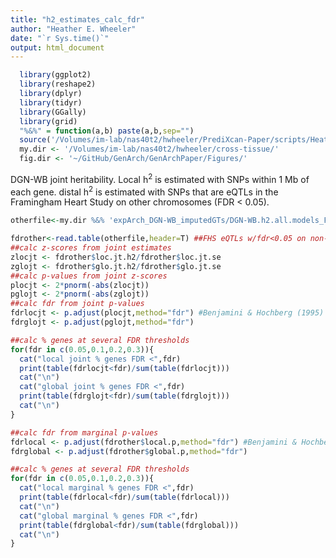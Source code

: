```yaml
---
title: "h2_estimates_calc_fdr"
author: "Heather E. Wheeler"
date: "`r Sys.time()`"
output: html_document
---
```


```r
  library(ggplot2)
  library(reshape2)
  library(dplyr)
  library(tidyr)
  library(GGally)
  library(grid)
  "%&%" = function(a,b) paste(a,b,sep="")
  source('/Volumes/im-lab/nas40t2/hwheeler/PrediXcan-Paper/scripts/Heather/make-figures/multiplot.R')
  my.dir <- '/Volumes/im-lab/nas40t2/hwheeler/cross-tissue/'
  fig.dir <- '~/GitHub/GenArch/GenArchPaper/Figures/'
```

DGN-WB joint heritability. Local h^2^ is estimated with SNPs within 1 Mb of each gene. distal h^2^ is estimated with SNPs that are eQTLs in the Framingham Heart Study on other chromosomes (FDR < 0.05).
```r
otherfile<-my.dir %&% 'expArch_DGN-WB_imputedGTs/DGN-WB.h2.all.models_FHSfdr0.05.all.Chr1-22_globalOtherChr.2015-03-18.txt'

fdrother<-read.table(otherfile,header=T) ##FHS eQTLs w/fdr<0.05 on non-gene chromosomes used to define global GRM
##calc z-scores from joint estimates
zlocjt <- fdrother$loc.jt.h2/fdrother$loc.jt.se
zglojt <- fdrother$glo.jt.h2/fdrother$glo.jt.se
##calc p-values from joint z-scores
plocjt <- 2*pnorm(-abs(zlocjt))
pglojt <- 2*pnorm(-abs(zglojt))
##calc fdr from joint p-values
fdrlocjt <- p.adjust(plocjt,method="fdr") #Benjamini & Hochberg (1995) ("BH" or its alias "fdr")
fdrglojt <- p.adjust(pglojt,method="fdr")

##calc % genes at several FDR thresholds
for(fdr in c(0.05,0.1,0.2,0.3)){
  cat("local joint % genes FDR <",fdr)
  print(table(fdrlocjt<fdr)/sum(table(fdrlocjt)))
  cat("\n")
  cat("global joint % genes FDR <",fdr)
  print(table(fdrglojt<fdr)/sum(table(fdrglojt)))
  cat("\n")
}

##calc fdr from marginal p-values
fdrlocal <- p.adjust(fdrother$local.p,method="fdr") #Benjamini & Hochberg (1995) ("BH" or its alias "fdr")
fdrglobal <- p.adjust(fdrother$global.p,method="fdr")

##calc % genes at several FDR thresholds
for(fdr in c(0.05,0.1,0.2,0.3)){
  cat("local marginal % genes FDR <",fdr)
  print(table(fdrlocal<fdr)/sum(table(fdrlocal)))
  cat("\n")
  cat("global marginal % genes FDR <",fdr)
  print(table(fdrglobal<fdr)/sum(table(fdrglobal)))
  cat("\n")
}
```